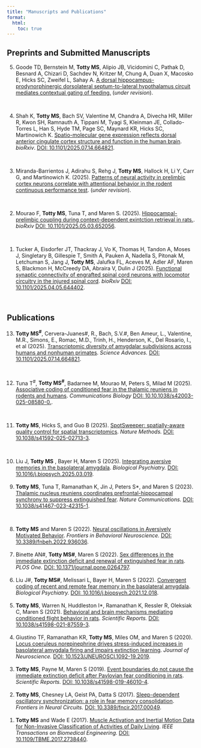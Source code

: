 ```yaml
---
title: "Manuscripts and Publications"
format:
  html:
    toc: true
---
```



## Preprints and Submitted Manuscripts

<ol reversed>

  <li>Goode TD,  Bernstein M, **Totty MS**, Alipio JB, Vicidomini C, Pathak D, Besnard A, Chizari D, Sachdev N, Kritzer M, Chung A, Duan X, Macosko E, Hicks SC, Zweifel L, Sahay A. <ins>A dorsal hippocampus-prodynorphinergic dorsolateral septum-to-lateral hypothalamus circuit mediates contextual gating of feeding.</ins>  (_under revision_).</li><br>
  
  <li>Shah K, **Totty MS**, Bach SV, Valentine M, Chandra A, Divecha HR, Miller R, Kwon SH, Ramnauth A, Tippani M, Tyagi S, Kleinman JE, Collado-Torres L, Han S, Hyde TM, Page SC, Maynard KR, Hicks SC, Martinowich K. <ins>Spatio-molecular gene expression reflects dorsal anterior cingulate cortex structure and function in the human brain</ins>.  _bioRxiv_. [DOI: 10.1101/2025.07.14.664821](https://www.biorxiv.org/content/10.1101/2025.07.14.664821v1).</li><br>
    
  <li>Miranda-Barrientos J, Adirahu S, Rehg J, **Totty MS**, Hallock H, Li Y, Carr G, and Martinowich K. (2025). <ins>Patterns of neural activity in prelimbic cortex neurons correlate with attentional behavior in the rodent continuous performance test</ins>. (_under revision_).</li><br>
      
  <li>Mourao F, **Totty MS**, Tuna T, and Maren S. (2025). <ins>Hippocampal-prelimbic coupling during context-dependent exintction retrieval in rats.</ins>. _bioRxiv_ [DOI: 10.1101/2025.05.03.652056](https://www.biorxiv.org/content/10.1101/2025.05.03.652056v1.abstract).</li><br>

  <li>Tucker A, Eisdorfer JT,  Thackray J, Vo K, Thomas H, Tandon A, Moses J, Singletary B, Gillespie T, Smith A, Pauken A, Nadella S, Pitonak M, Letchuman S, Jang J,  **Totty MS**,  Jalufka FL,  Aceves M,  Adler AF,  Maren S,  Blackmon H,  McCreedy DA,  Abraira V,  Dulin J (2025). <ins>Functional synaptic connectivity of engrafted spinal cord neurons with locomotor circuitry in the injured spinal cord</ins>. _bioRxiv_ [DOI: 10.1101/2025.04.05.644402](https://www.biorxiv.org/content/10.1101/2025.04.05.644402v1).</li><br>


</ol>




## Publications

<ol reversed>

  <li>**Totty MS^#^**,  Cervera-Juanes#, R., Bach, S.V.#, Ben Ameur, L., Valentine, M.R., Simons, E., Romac, M.D., Trinh, H., Henderson, K., Del Rosario, I., et al (2025). <ins>Transcriptomic diversity of amygdalar subdivisions across humans and nonhuman primates</ins>. _Science Advances._ [DOI: 10.1101/2025.07.14.664821](https://www.biorxiv.org/content/10.1101/2025.07.14.664821v1).</li><br>
  
  <li>Tuna T^#^, **Totty MS^#^**, Badarnee M, Mourao M, Peters S, Milad M (2025). <ins>Associative coding of conditioned fear in the thalamic reuniens in rodents and humans</ins>. _Communications Biology_ [DOI: 10.10.1038/s42003-025-08580-0.](https://www.nature.com/articles/s42003-025-08580-0).</li><br>


  <li>**Totty MS**, Hicks S, and Guo B (2025). <ins>SpotSweeper: spatially-aware quality control for spatial transcriptomics</ins>. _Nature Methods._ [DOI: 10.1038/s41592-025-02713-3](https://www.nature.com/articles/s41592-025-02713-3).</li><br>

  <li>Liu J, **Totty MS** , Bayer H, Maren S (2025). <ins>Integrating aversive memories in the basolateral amygdala</ins>. _Biological Psychiatry._ [DOI: 10.1016/j.biopsych.2025.03.019](https://www.sciencedirect.com/science/article/pii/S0006322325011072).</li><br>
  <li>**Totty MS**, Tuna T, Ramanathan K, Jin J, Peters S*, and Maren S (2023). <ins>Thalamic nucleus reuniens coordinates prefrontal-hippocampal synchrony to suppress extinguished fear</ins>. _Nature Communications._ [DOI: 10.1038/s41467-023-42315-1](https://www.nature.com/articles/s41467-023-42315-1).</li><br>

  <li>**Totty MS** and Maren S (2022). <ins>Neural oscillations in Aversively Motivated Behavior</ins>. _Frontiers in Behavioral Neuroscience._ [DOI: 10.3389/fnbeh.2022.936036](https://www.frontiersin.org/journals/behavioral-neuroscience/articles/10.3389/fnbeh.2022.936036/full).</li><br>
  <li>Binette AN#, **Totty MS#**, Maren S (2022). <ins>Sex differences in the immediate extinction deficit and renewal of extinguished fear in rats</ins>. _PLOS One._ [DOI: 10.1371/journal.pone.0264797](https://journals.plos.org/plosone/article?id=10.1371/journal.pone.0264797).</li><br>
  <li>Liu J#, **Totty MS#**, Melissari L, Bayer H, Maren S (2022). <ins>Convergent coding of recent and remote fear memory in the basolateral amygdala</ins>. _Biological Psychiatry._ [DOI: 10.1016/j.biopsych.2021.12.018](https://www.biologicalpsychiatryjournal.com/article/S0006-3223(22)00023-3/fulltext).</li><br>
  <li>**Totty MS**, Warren N, Huddleston I*, Ramanathan K, Ressler R, Oleksiak C, Maren S (2021). <ins>Behavioral and brain mechanisms mediating conditioned flight behavior in rats</ins>. _Scientific Reports._ [DOI: 10.1038/s41598-021-87559-3](https://www.nature.com/articles/s41598-021-87559-3).</li><br>
  <li>Giustino TF, Ramanathan KR, **Totty MS**, Miles OM, and Maren S (2020). <ins>Locus coeruleus norepinephrine drives stress-induced increases in basolateral amygdala firing and impairs extinction learning</ins>. _Journal of Neuroscience._ [DOI: 10.1523/JNEUROSCI.1092-19.2019](https://www.jneurosci.org/content/40/4/907).</li><br>
  <li>**Totty MS**, Payne M, Maren S (2019). <ins>Event boundaries do not cause the immediate extinction deficit after Pavlovian fear conditioning in rats</ins>. _Scientific Reports._ [DOI: 10.1038/s41598-019-46010-4](https://www.nature.com/articles/s41598-019-46010-4).</li><br>
  <li>**Totty MS**, Chesney LA, Geist PA, Datta S (2017). <ins>Sleep-dependent oscillatory synchronization: a role in fear memory consolidation</ins>. _Frontiers in Neural Circuits._ [DOI: 10.3389/fncir.2017.00049](https://www.frontiersin.org/journals/neural-circuits/articles/10.3389/fncir.2017.00049/full).</li><br>
  <li>**Totty MS** and Wade E (2017). <ins>Muscle Activation and Inertial Motion Data for Non-Invasive Classification of Activities of Daily Living</ins>. _IEEE Transactions on Biomedical Engineering._ [DOI: 10.1109/TBME.2017.2738440](https://ieeexplore.ieee.org/abstract/document/8007300/).</li><br>

</ol>

